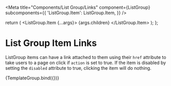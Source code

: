 

<Meta
  title="Components/List Group/Links"
  component={ListGroup}
  subcomponents={{
    'ListGroup.Item': ListGroup.Item,
  }}
/>

  return (
    <ListGroup>
      <ListGroup.Item {...args}> {args.children} </ListGroup.Item>
    </ListGroup>
  );
};

# List Group Item Links

ListGroup items can have a link attached to them using their `href` attribute to take users to a page on click if `action` is set to true.
If the item is disabled by setting the `disabled` attribute to true, clicking the item will do nothing.

<Canvas>
  <Story
    name="Links"
    args={{
      children: 'placeholder text',
      disabled: false,
      action: true,
      numbered: false,
      href: 'https://www.youtube.com/',
    }}
  >
    {TemplateGroup.bind({})}
  </Story>
</Canvas>
